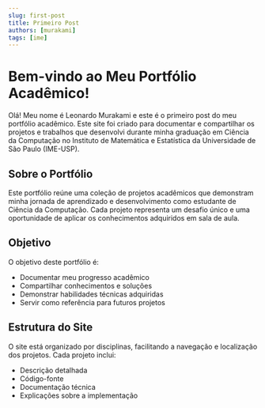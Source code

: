 ```yaml
---
slug: first-post
title: Primeiro Post
authors: [murakami]
tags: [ime]
---
```


# Bem-vindo ao Meu Portfólio Acadêmico!

Olá! Meu nome é Leonardo Murakami e este é o primeiro post do meu portfólio acadêmico. Este site foi criado para documentar e compartilhar os projetos e trabalhos que desenvolvi durante minha graduação em Ciência da Computação no Instituto de Matemática e Estatística da Universidade de São Paulo (IME-USP).

## Sobre o Portfólio

Este portfólio reúne uma coleção de projetos acadêmicos que demonstram minha jornada de aprendizado e desenvolvimento como estudante de Ciência da Computação. Cada projeto representa um desafio único e uma oportunidade de aplicar os conhecimentos adquiridos em sala de aula.

<!-- truncate -->

## Objetivo

O objetivo deste portfólio é:

- Documentar meu progresso acadêmico
- Compartilhar conhecimentos e soluções
- Demonstrar habilidades técnicas adquiridas
- Servir como referência para futuros projetos

## Estrutura do Site

O site está organizado por disciplinas, facilitando a navegação e localização dos projetos. Cada projeto inclui:

- Descrição detalhada
- Código-fonte
- Documentação técnica
- Explicações sobre a implementação

